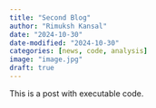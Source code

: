 ```yaml
---
title: "Second Blog"
author: "Rimuksh Kansal"
date: "2024-10-30"
date-modified: "2024-10-30"
categories: [news, code, analysis]
image: "image.jpg"
draft: true
---
```


This is a post with executable code.
```python

```